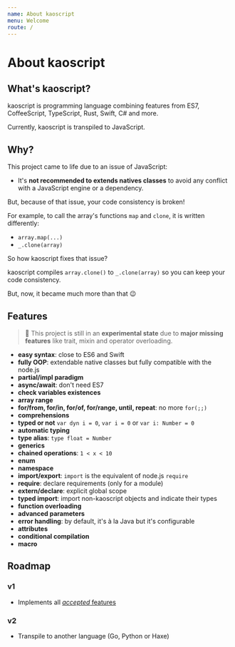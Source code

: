 ```yaml
---
name: About kaoscript
menu: Welcome
route: /
---
```


# About kaoscript

## What's kaoscript?

kaoscript is programming language combining features from ES7, CoffeeScript, TypeScript, Rust, Swift, C# and more.

Currently, kaoscript is transpiled to JavaScript.

## Why?

This project came to life due to an issue of JavaScript:

- It's **not recommended to extends natives classes** to avoid any conflict with a JavaScript engine or a dependency.

But, because of that issue, your code consistency is broken!

For example, to call the array's functions `map` and `clone`, it is written differently:
- `array.map(...)`
- `_.clone(array)`

So how kaoscript fixes that issue?

kaoscript compiles `array.clone()` to `_.clone(array)` so you can keep your code consistency.

But, now, it became much more than that :wink:

## Features

> :construction: This project is still in an **experimental state** due to **major missing features** like trait, mixin and operator overloading.

- **easy syntax**: close to ES6 and Swift
- **fully OOP**: extendable native classes but fully compatible with the node.js
- **partial/impl paradigm**
- **async/await**: don't need ES7
- **check variables existences**
- **array range**
- **for/from, for/in, for/of, for/range, until, repeat**: no more `for(;;)`
- **comprehensions**
- **typed or not** `var dyn i = 0`, `var i = 0` or `var i: Number = 0`
- **automatic typing**
- **type alias**: `type float = Number`
- **generics**
- **chained operations**: `1 < x < 10`
- **enum**
- **namespace**
- **import/export**: `import` is the equivalent of node.js `require`
- **require**: declare requirements (only for a module)
- **extern/declare**: explicit global scope
- **typed import**: import non-kaoscript objects and indicate their types
- **function overloading**
- **advanced parameters**
- **error handling**: by default, it's à la Java but it's configurable
- **attributes**
- **conditional compilation**
- **macro**

## Roadmap

### v1

- Implements all [*accepted* features](https://github.com/orgs/kaoscript/projects/1)

### v2

- Transpile to another language (Go, Python or Haxe)
